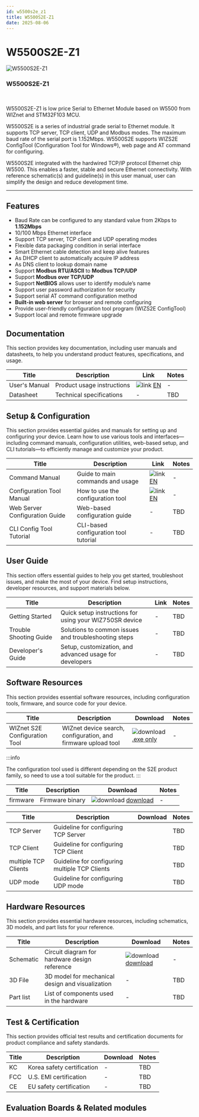 ```yaml
---
id: w5500s2e_z1
title: W5500S2E-Z1
date: 2025-08-06
---
```



# W5500S2E-Z1

<div className="main-card">
  <img src="/img/products/w5500s2e-z1/500k_w5500s2e_z1.jpg" alt="W5500S2E-Z1" />
  <div>
    <h3>W5500S2E-Z1</h3>
    <br />
    <p>
      W5500S2E-Z1 is low price Serial to Ethernet Module based on W5500 from WIZnet and STM32F103 MCU.
    </p>
  </div>
</div>

W5500S2E is a series of industrial grade serial to Ethernet module. It supports TCP server, TCP client, UDP and Modbus modes. The maximum baud rate of the serial port is 1.152Mbps. W5500S2E supports WIZS2E
ConfigTool (Configuration Tool for Windows®), web page and AT command for configuring.

W5500S2E integrated with the hardwired TCP/IP protocol Ethernet chip W5500. This enables a faster, stable and secure Ethernet connectivity. With reference schematic(s) and guideline(s) in this user manual, user can simplify the design and reduce development time.

-----


## Features

  - Baud Rate can be configured to any standard value from 2Kbps to
    **1.152Mbps**
  - 10/100 Mbps Ethernet interface
  - Support TCP server, TCP client and UDP operating modes
  - Flexible data packaging condition in serial interface
  - Smart Ethernet cable detection and keep alive features
  - As DHCP client to automatically acquire IP address
  - As DNS client to lookup domain name
  - Support **Modbus RTU/ASCII** to **Modbus TCP/UDP**
  - Support **Modbus over TCP/UDP**
  - Support **NetBIOS** allows user to identify module’s name
  - Support user password authorization for security
  - Support serial AT command configuration method
  - **Built-in web server** for browser and remote configuring
  - Provide user-friendly configuration tool program (WIZS2E ConfigTool)
  - Support local and remote firmware upgrade


## Documentation

This section provides key documentation, including user manuals and datasheets, to help you understand product features, specifications, and usage.

| Title | Description | Link | Notes |
|-------|-------------|------|-------|
| User's Manual  | Product usage instructions | ![link](\img\docs_icon_small.png) [EN](/img/products/w5500s2e-z1/w5500s2e-user-manual-v112.pdf) | - |
| Datasheet | Technical specifications | - | TBD |


## Setup & Configuration

This section provides essential guides and manuals for setting up and configuring your device.
Learn how to use various tools and interfaces—including command manuals, configuration utilities, web-based setup, and CLI tutorials—to efficiently manage and customize your product.

| Title | Description | Link | Notes |
|-------|-------------|------|-------|
| Command Manual | Guide to main commands and usage | ![link](\img\link.png)[EN](./wizse_at_command.md) | - |
| Configuration Tool Manual | How to use the configuration tool | ![link](\img\link.png)[EN](./wizse_config_tool.md) | - |
| Web Server Configuration Guide | Web-based configuration guide | - | TBD |
| CLI Config Tool Tutorial | CLI-based configuration tool tutorial | - | TBD |


## User Guide

This section offers essential guides to help you get started, troubleshoot issues, and make the most of your device. Find setup instructions, developer resources, and support materials below.

| Title | Description | Link | Notes |
|-------|-------------|------|-------|
| Getting Started | Quick setup instructions for using your WIZ750SR device | - | TBD |
| Trouble Shooting Guide | Solutions to common issues and troubleshooting steps | - | TBD |
| Developer's Guide | Setup, customization, and advanced usage for developers | - | TBD |


## Software Resources

This section provides essential software resources, including configuration tools, firmware, and source code for your device.

<Tabs>
  <TabItem value="tool" label="Tools" default>
      
| Title | Description | Download | Notes |
|-------|-------------|----------|-------|
| WIZnet S2E Configuration Tool | WIZnet device search, configuration, and firmware upload tool | ![download](/img/products/w5500/w5500_evb/icons/download.png) [.exe only](/img/products/w5500s2e-z1/WIZS2E_ConfigTool_1.0.2.3.zip) | -     |

  :::info

  The configuration tool used is different depending on the S2E product family, so need to use a tool suitable for the product.
  :::
  </TabItem>
  <TabItem value="firmware" label="Firmware" default>

| Title | Description | Download | Notes |
|-------|-------------|----------|-------|
| firmware | Firmware binary  | ![download](/img/products/w5500/w5500_evb/icons/download.png) [download](/img/products/w5500s2e-z1/w5500s2e-app-s1-v2.9.zip) | - |

  </TabItem>

  <TabItem value="application_note" label="Application Note" default>

| Title | Description | Download | Notes |
|-------|-------------|----------|-------|
| TCP Server | Guideline for configuring TCP Server |  | TBD |
| TCP Client | Guideline for configuring TCP Client |  | TBD   |
| multiple TCP Clients | Guideline for configuring multiple TCP Clients |  | TBD |
| UDP mode | Guideline for configuring UDP mode |  | TBD |

  </TabItem>
</Tabs>


## Hardware Resources

This section provides essential hardware resources, including schematics, 3D models, and part lists for your reference.

| Title | Description | Download | Notes |
|-------|-------------|----------|-------|
| Schematic | Circuit diagram for hardware design reference | ![download](/img/products/w5500/w5500_evb/icons/download.png)[download](/img/products/w5500s2e-z1/W5500S2E-Z1_Reference_Schematic_V1.2.pdf) | - |
| 3D File | 3D model for mechanical design and visualization | - | TBD |
| Part list | List of components used in the hardware | - | TBD |


## Test & Certification

This section provides official test results and certification documents for product compliance and safety standards.

| Title | Description | Download | Notes |
|-------|-------------|----------|-------|
| KC | Korea safety certification | - | TBD |
| FCC | U.S. EMI certification | - | TBD |
| CE | EU safety certification | - | TBD |


## Evaluation Boards & Related modules

<Tabs>
  <TabItem value="eval_board" label="Evaluation Boards" default>

  </TabItem>

  <TabItem value="related_modules" label="Related modules" default>

  </TabItem>
</Tabs>